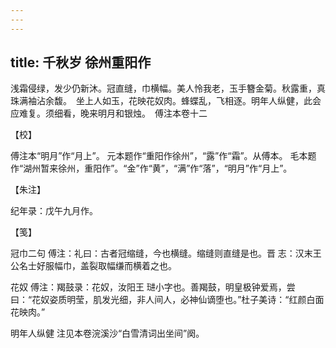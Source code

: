 ```yaml
---
---
---
```

title: 千秋岁 徐州重阳作
---







浅霜侵绿，发少仍新沐。冠直缝，巾横幅。美人怜我老，玉手簪金菊。秋露重，真珠满袖沾余馥。　坐上人如玉，花映花奴肉。蜂蝶乱，飞相逐。明年人纵健，此会应难复。须细看，晚来明月和银烛。　傅注本卷十二





【校】


傅注本“明月”作“月上”。 元本题作“重阳作徐州”，“露”作“霜”。从傅本。 毛本题作“湖州暂来徐州，重阳作”。“金”作“黄”，“满”作“落”，“明月”作“月上”。





【朱注】


纪年录：戊午九月作。





【笺】


冠巾二句 傅注：礼曰：古者冠缩缝，今也横缝。缩缝则直缝是也。晋 志：汉末王公名士好服幅巾，盖裂取幅缣而横着之也。

花奴 傅注：羯鼓录：花奴，汝阳王 琎小字也。善羯鼓，明皇极钟爱焉，尝曰：“花奴姿质明莹，肌发光细，非人间人，必神仙谪堕也。”杜子美诗：“红颜白面花映肉。”

明年人纵健 注见本卷浣溪沙“白雪清词出坐间”阕。